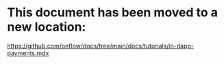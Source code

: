 # This document has been moved to a new location:

https://github.com/onflow/docs/tree/main/docs/tutorials/in-dapp-payments.mdx

